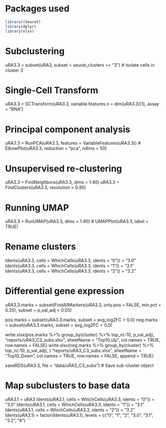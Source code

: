# Packages used
```r
library((Seurat)
library(dplyr)
library(xlsx)
```

# Subclustering
uRA3.3 = subset(uRA3, subset = seurat_clusters == "3") # Isolate cells in cluster 3

# Single-Cell Transform
uRA3.3 = SCTransform(uRA3.3, variable.features.n = dim(uRA3.3)[1], assay = "RNA")

# Principal component analysis
uRA3.3 = RunPCA(uRA3.3, features = VariableFeatures(uRA3.3))
# ElbowPlot(uRA3.3, reduction = "pca", ndims = 50)

# Unsupervised re-clustering
uRA3.3 = FindNeighbors(uRA3.3, dims = 1:40)
uRA3.3 = FindClusters(uRA3.3, resolution = 0.95)

# Running UMAP
uRA3.3 = RunUMAP(uRA3.3, dims = 1:40)
# UMAPPlot(uRA3.3, label = TRUE)

# Rename clusters
Idents(uRA3.3, cells = WhichCells(uRA3.3, idents = "0")) = "3.0"
Idents(uRA3.3, cells = WhichCells(uRA3.3, idents = "1")) = "3.1"
Idents(uRA3.3, cells = WhichCells(uRA3.3, idents = "2")) = "3.2"

# Differential gene expression
uRA3.3.marks = subset(FindAllMarkers(uRA3.3, only.pos = FALSE, min.pct = 0.25), 
	subset = p_val_adj < 0.05)

pos.marks = subset(uRA3.3.marks, subset = avg_log2FC > 0.0)
neg.marks = subset(uRA3.3.marks, subset = avg_log2FC < 0.0)

write.xlsx(pos.marks %>% group_by(cluster) %>% top_n(-10, p_val_adj), 
	"reports/uRA3_C3_subs.xlsx", sheetName = "Top10_Up", col.names = TRUE, row.names = FALSE)
write.xlsx(neg.marks %>% group_by(cluster) %>% top_n(-10, p_val_adj), )
	"reports/uRA3_C3_subs.xlsx", sheetName = "Top10_Down", col.names = TRUE, row.names = FALSE, append = TRUE)

saveRDS(uRA3.3, file = "data/uRA3_C3_subs") # Save sub-cluster object

# Map subclusters to base data
uRA3.1 = uRA3
Idents(uRA3.1, cells = WhichCells(uRA3.3, idents = "0")) = "3.0"
Idents(uRA3.1, cells = WhichCells(uRA3.3, idents = "1")) = "3.1"
Idents(uRA3.1, cells = WhichCells(uRA3.3, idents = "2")) = "3.2"
Idents(uRA3.1) = factor(Idents(uRA3.1), 
	levels = c("0", "1", "2", "3.0", "3.1", "3.2", "4")
``` 

